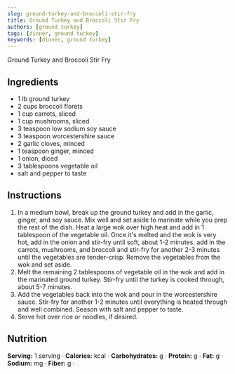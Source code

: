 ```yaml
---
slug: ground-turkey-and-broccoli-stir-fry
title: Ground Turkey and Broccoli Stir Fry
authors: [ground turkey]
tags: [dinner, ground turkey]
keywords: [dinner, ground turkey]
---
```


Ground Turkey and Broccoli Stir Fry
<!-- <img src="/img/chicken-and-orzo-skillet.jpg" alt="Creamy Chicken And Orzo Skillet Picture" width="800" height="670" /> -->

<!-- truncate -->


## Ingredients
- 1 lb ground turkey
- 2 cups broccoli florets
- 1 cup carrots, sliced
- 1 cup mushrooms, sliced
- 3 teaspoon low sodium soy sauce
- 3 teaspoon worcestershire sauce
- 2 garlic cloves, minced
- 1 teaspoon ginger, minced
- 1 onion, diced
- 3 tablespoons vegetable oil
- salt and pepper to taste

## Instructions 
1. In a medium bowl, break up the ground turkey and add in the garlic, ginger, and soy sauce. Mix well and set aside to marinate while you prep the rest of the dish. Heat a large wok over high heat
and add in 1 tablespoon of the vegetable oil. Once it's melted and the wok is very hot, add in the onion and stir-fry until soft, about 1-2 minutes.
add in the carrots, mushrooms, and broccoli and stir-fry for another 2-3 minutes until the vegetables are tender-crisp. Remove the vegetables from the wok and set aside.
2. Melt the remaining 2 tablespoons of vegetable oil in the wok and add in the marinated ground turkey. Stir-fry until the turkey is cooked through, about 5-7 minutes.
3. Add the vegetables back into the wok and pour in the worcestershire sauce. Stir-fry for another 1-2 minutes until everything is heated through and well combined. Season with salt and pepper to taste.
4. Serve hot over rice or noodles, if desired.

## Nutrition
**Serving:** 1 serving · 
**Calories:** kcal · 
**Carbohydrates:** g · 
**Protein:** g · 
**Fat:** g · 
**Sodium:** mg · 
**Fiber:** g · 